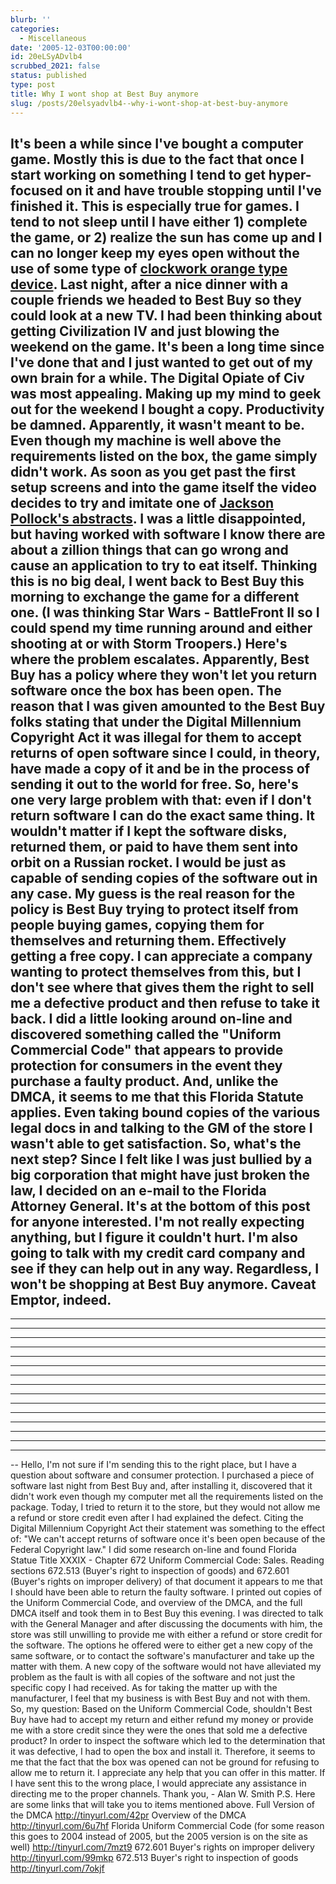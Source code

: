 ```yaml
---
blurb: ''
categories:
  - Miscellaneous
date: '2005-12-03T00:00:00'
id: 20eLSyADvlb4
scrubbed_2021: false
status: published
type: post
title: Why I wont shop at Best Buy anymore
slug: /posts/20elsyadvlb4--why-i-wont-shop-at-best-buy-anymore
---
```


It's been a while since I've bought a computer game. Mostly this is
due to the fact that once I start working on something I tend to
get hyper-focused on it and have trouble stopping until I've
finished it. This is especially true for games. I tend to not sleep
until I have either 1) complete the game, or 2) realize the sun has
come up and I can no longer keep my eyes open without the use of
some type of
[clockwork orange type device](http://images.google.com/images?svnum=10&hl=en&lr=lang_en&newwindow=1&safe=off&q=+clockwork++orange++eye&btnG=Search).
Last night, after a nice dinner with a couple friends we headed to
Best Buy so they could look at a new TV. I had been thinking about
getting Civilization IV and just blowing the weekend on the game.
It's been a long time since I've done that and I just wanted to get
out of my own brain for a while. The Digital Opiate of Civ was most
appealing. Making up my mind to geek out for the weekend I bought a
copy. Productivity be damned. Apparently, it wasn't meant to be.
Even though my machine is well above the requirements listed on the
box, the game simply didn't work. As soon as you get past the first
setup screens and into the game itself the video decides to try and
imitate one of
[Jackson Pollock's abstracts](http://www.jackson-pollock.com/wherepaintingsare.html).
I was a little disappointed, but having worked with software I know
there are about a zillion things that can go wrong and cause an
application to try to eat itself. Thinking this is no big deal, I
went back to Best Buy this morning to exchange the game for a
different one. (I was thinking Star Wars - BattleFront II so I
could spend my time running around and either shooting at or with
Storm Troopers.) Here's where the problem escalates. Apparently,
Best Buy has a policy where they won't let you return software once
the box has been open. The reason that I was given amounted to the
Best Buy folks stating that under the Digital Millennium Copyright
Act it was illegal for them to accept returns of open software
since I could, in theory, have made a copy of it and be in the
process of sending it out to the world for free. So, here's one
very large problem with that: even if I don't return software I can
do the exact same thing. It wouldn't matter if I kept the software
disks, returned them, or paid to have them sent into orbit on a
Russian rocket. I would be just as capable of sending copies of the
software out in any case. My guess is the real reason for the
policy is Best Buy trying to protect itself from people buying
games, copying them for themselves and returning them. Effectively
getting a free copy. I can appreciate a company wanting to protect
themselves from this, but I don't see where that gives them the
right to sell me a defective product and then refuse to take it
back. I did a little looking around on-line and discovered
something called the "Uniform Commercial Code" that appears to
provide protection for consumers in the event they purchase a
faulty product. And, unlike the DMCA, it seems to me that this
Florida Statute applies. Even taking bound copies of the various
legal docs in and talking to the GM of the store I wasn't able to
get satisfaction. So, what's the next step? Since I felt like I was
just bullied by a big corporation that might have just broken the
law, I decided on an e-mail to the Florida Attorney General. It's
at the bottom of this post for anyone interested. I'm not really
expecting anything, but I figure it couldn't hurt. I'm also going
to talk with my credit card company and see if they can help out in
any way. Regardless, I won't be shopping at Best Buy anymore.
Caveat Emptor, indeed.
---
---
---
---
---
---
---
---
---
---
---
---
---
---
---
---
-- Hello, I'm not
sure if I'm sending this to the right place, but I have a question
about software and consumer protection. I purchased a piece of
software last night from Best Buy and, after installing it,
discovered that it didn't work even though my computer met all the
requirements listed on the package. Today, I tried to return it to
the store, but they would not allow me a refund or store credit
even after I had explained the defect. Citing the Digital
Millennium Copyright Act their statement was something to the
effect of: "We can't accept returns of software once it's been open
because of the Federal Copyright law." I did some research on-line
and found Florida Statue Title XXXIX - Chapter 672 Uniform
Commercial Code: Sales. Reading sections 672.513 (Buyer's right to
inspection of goods) and 672.601 (Buyer's rights on improper
delivery) of that document it appears to me that I should have been
able to return the faulty software. I printed out copies of the
Uniform Commercial Code, and overview of the DMCA, and the full
DMCA itself and took them in to Best Buy this evening. I was
directed to talk with the General Manager and after discussing the
documents with him, the store was still unwilling to provide me
with either a refund or store credit for the software. The options
he offered were to either get a new copy of the same software, or
to contact the software's manufacturer and take up the matter with
them. A new copy of the software would not have alleviated my
problem as the fault is with all copies of the software and not
just the specific copy I had received. As for taking the matter up
with the manufacturer, I feel that my business is with Best Buy and
not with them. So, my question: Based on the Uniform Commercial
Code, shouldn't Best Buy have had to accept my return and either
refund my money or provide me with a store credit since they were
the ones that sold me a defective product? In order to inspect the
software which led to the determination that it was defective, I
had to open the box and install it. Therefore, it seems to me that
the fact that the box was opened can not be ground for refusing to
allow me to return it. I appreciate any help that you can offer in
this matter. If I have sent this to the wrong place, I would
appreciate any assistance in directing me to the proper channels.
Thank you, - Alan W. Smith P.S. Here are some links that will take
you to items mentioned above. Full Version of the DMCA
http://tinyurl.com/42pr Overview of the DMCA
http://tinyurl.com/6u7hf Florida Uniform Commercial Code (for some
reason this goes to 2004 instead of 2005, but the 2005 version is
on the site as well) http://tinyurl.com/7mzt9 672.601 Buyer's
rights on improper delivery http://tinyurl.com/99mkp 672.513
Buyer's right to inspection of goods http://tinyurl.com/7okjf
